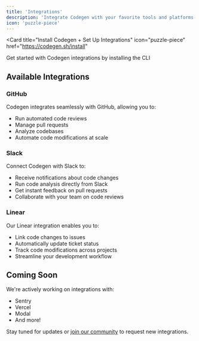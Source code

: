 ```yaml
---
title: 'Integrations'
description: 'Integrate Codegen with your favorite tools and platforms'
icon: 'puzzle-piece'
---
```


<Card
  title="Install Codegen + Set Up Integrations"
  icon="puzzle-piece"
  href="https://codegen.sh/install"
>
  Get started with Codegen integrations by installing the CLI
</Card>

## Available Integrations

### GitHub

Codegen integrates seamlessly with GitHub, allowing you to:
- Run automated code reviews
- Manage pull requests
- Analyze codebases
- Automate code modifications at scale

### Slack

Connect Codegen with Slack to:
- Receive notifications about code changes
- Run code analysis directly from Slack
- Get instant feedback on pull requests
- Collaborate with your team on code reviews

### Linear

Our Linear integration enables you to:
- Link code changes to issues
- Automatically update ticket status
- Track code modifications across projects
- Streamline your development workflow

## Coming Soon

We're actively working on integrations with:
- Sentry
- Vercel
- Modal
- And more!

Stay tuned for updates or [join our community](/introduction/community) to request new integrations.
